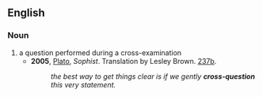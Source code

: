 ==English==

===Noun===
{{en-noun}}

# a question performed during a cross-examination
#* '''2005''', [[w:Plato|Plato]], ''Sophist''.  Translation by Lesley Brown. [[w:Stephanus pagination|237b]].
#*: ''the best way to get things clear is if we gently '''cross-question''' this very statement.''